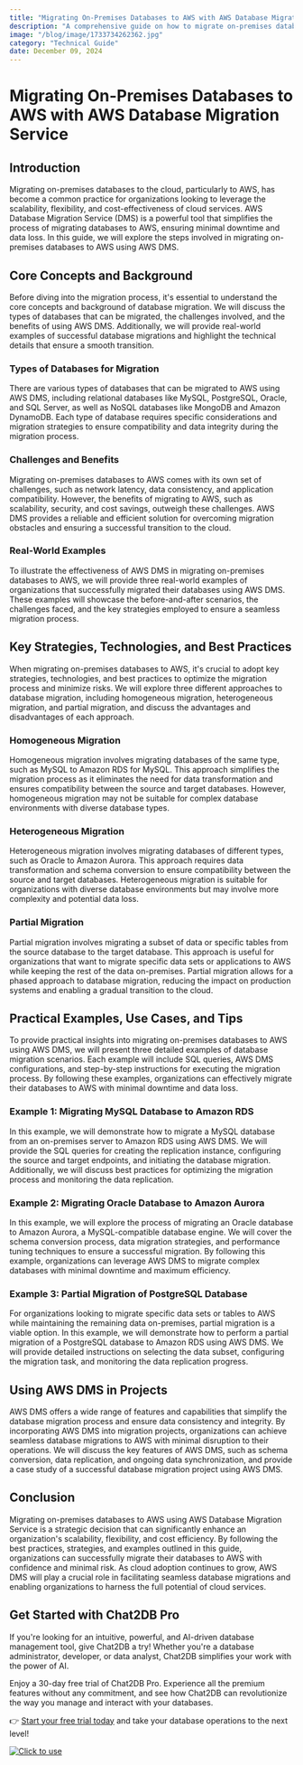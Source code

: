 ```yaml
---
title: "Migrating On-Premises Databases to AWS with AWS Database Migration Service"
description: "A comprehensive guide on how to migrate on-premises databases to AWS using AWS Database Migration Service, including key strategies, practical examples, and best practices."
image: "/blog/image/1733734262362.jpg"
category: "Technical Guide"
date: December 09, 2024
---
```


# Migrating On-Premises Databases to AWS with AWS Database Migration Service

## Introduction

Migrating on-premises databases to the cloud, particularly to AWS, has become a common practice for organizations looking to leverage the scalability, flexibility, and cost-effectiveness of cloud services. AWS Database Migration Service (DMS) is a powerful tool that simplifies the process of migrating databases to AWS, ensuring minimal downtime and data loss. In this guide, we will explore the steps involved in migrating on-premises databases to AWS using AWS DMS.

## Core Concepts and Background

Before diving into the migration process, it's essential to understand the core concepts and background of database migration. We will discuss the types of databases that can be migrated, the challenges involved, and the benefits of using AWS DMS. Additionally, we will provide real-world examples of successful database migrations and highlight the technical details that ensure a smooth transition.

### Types of Databases for Migration

There are various types of databases that can be migrated to AWS using AWS DMS, including relational databases like MySQL, PostgreSQL, Oracle, and SQL Server, as well as NoSQL databases like MongoDB and Amazon DynamoDB. Each type of database requires specific considerations and migration strategies to ensure compatibility and data integrity during the migration process.

### Challenges and Benefits

Migrating on-premises databases to AWS comes with its own set of challenges, such as network latency, data consistency, and application compatibility. However, the benefits of migrating to AWS, such as scalability, security, and cost savings, outweigh these challenges. AWS DMS provides a reliable and efficient solution for overcoming migration obstacles and ensuring a successful transition to the cloud.

### Real-World Examples

To illustrate the effectiveness of AWS DMS in migrating on-premises databases to AWS, we will provide three real-world examples of organizations that successfully migrated their databases using AWS DMS. These examples will showcase the before-and-after scenarios, the challenges faced, and the key strategies employed to ensure a seamless migration process.

## Key Strategies, Technologies, and Best Practices

When migrating on-premises databases to AWS, it's crucial to adopt key strategies, technologies, and best practices to optimize the migration process and minimize risks. We will explore three different approaches to database migration, including homogeneous migration, heterogeneous migration, and partial migration, and discuss the advantages and disadvantages of each approach.

### Homogeneous Migration

Homogeneous migration involves migrating databases of the same type, such as MySQL to Amazon RDS for MySQL. This approach simplifies the migration process as it eliminates the need for data transformation and ensures compatibility between the source and target databases. However, homogeneous migration may not be suitable for complex database environments with diverse database types.

### Heterogeneous Migration

Heterogeneous migration involves migrating databases of different types, such as Oracle to Amazon Aurora. This approach requires data transformation and schema conversion to ensure compatibility between the source and target databases. Heterogeneous migration is suitable for organizations with diverse database environments but may involve more complexity and potential data loss.

### Partial Migration

Partial migration involves migrating a subset of data or specific tables from the source database to the target database. This approach is useful for organizations that want to migrate specific data sets or applications to AWS while keeping the rest of the data on-premises. Partial migration allows for a phased approach to database migration, reducing the impact on production systems and enabling a gradual transition to the cloud.

## Practical Examples, Use Cases, and Tips

To provide practical insights into migrating on-premises databases to AWS using AWS DMS, we will present three detailed examples of database migration scenarios. Each example will include SQL queries, AWS DMS configurations, and step-by-step instructions for executing the migration process. By following these examples, organizations can effectively migrate their databases to AWS with minimal downtime and data loss.

### Example 1: Migrating MySQL Database to Amazon RDS

In this example, we will demonstrate how to migrate a MySQL database from an on-premises server to Amazon RDS using AWS DMS. We will provide the SQL queries for creating the replication instance, configuring the source and target endpoints, and initiating the database migration. Additionally, we will discuss best practices for optimizing the migration process and monitoring the data replication.

### Example 2: Migrating Oracle Database to Amazon Aurora

In this example, we will explore the process of migrating an Oracle database to Amazon Aurora, a MySQL-compatible database engine. We will cover the schema conversion process, data migration strategies, and performance tuning techniques to ensure a successful migration. By following this example, organizations can leverage AWS DMS to migrate complex databases with minimal downtime and maximum efficiency.

### Example 3: Partial Migration of PostgreSQL Database

For organizations looking to migrate specific data sets or tables to AWS while maintaining the remaining data on-premises, partial migration is a viable option. In this example, we will demonstrate how to perform a partial migration of a PostgreSQL database to Amazon RDS using AWS DMS. We will provide detailed instructions on selecting the data subset, configuring the migration task, and monitoring the data replication progress.

## Using AWS DMS in Projects

AWS DMS offers a wide range of features and capabilities that simplify the database migration process and ensure data consistency and integrity. By incorporating AWS DMS into migration projects, organizations can achieve seamless database migrations to AWS with minimal disruption to their operations. We will discuss the key features of AWS DMS, such as schema conversion, data replication, and ongoing data synchronization, and provide a case study of a successful database migration project using AWS DMS.

## Conclusion

Migrating on-premises databases to AWS using AWS Database Migration Service is a strategic decision that can significantly enhance an organization's scalability, flexibility, and cost efficiency. By following the best practices, strategies, and examples outlined in this guide, organizations can successfully migrate their databases to AWS with confidence and minimal risk. As cloud adoption continues to grow, AWS DMS will play a crucial role in facilitating seamless database migrations and enabling organizations to harness the full potential of cloud services.

## Get Started with Chat2DB Pro

If you're looking for an intuitive, powerful, and AI-driven database management tool, give Chat2DB a try! Whether you're a database administrator, developer, or data analyst, Chat2DB simplifies your work with the power of AI.

Enjoy a 30-day free trial of Chat2DB Pro. Experience all the premium features without any commitment, and see how Chat2DB can revolutionize the way you manage and interact with your databases.

👉 [Start your free trial today](https://chat2db.ai/pricing) and take your database operations to the next level!


[![Click to use](/image/blog/bg/chat2db.jpg)](https://chat2db.ai/)
